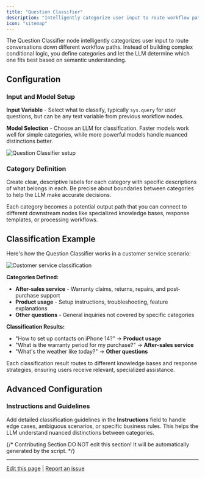 ```yaml
---
title: "Question Classifier"
description: "Intelligently categorize user input to route workflow paths"
icon: "sitemap"
---
```


The Question Classifier node intelligently categorizes user input to route conversations down different workflow paths. Instead of building complex conditional logic, you define categories and let the LLM determine which one fits best based on semantic understanding.

## Configuration

### Input and Model Setup

**Input Variable** - Select what to classify, typically `sys.query` for user questions, but can be any text variable from previous workflow nodes.

**Model Selection** - Choose an LLM for classification. Faster models work well for simple categories, while more powerful models handle nuanced distinctions better.

<Frame caption="Question Classifier configuration interface">
  <img src="https://assets-docs.dify.ai/dify-enterprise-mintlify/en/guides/workflow/node/2f039c5ff3f095b0eed291101d9bff15.png" alt="Question Classifier setup" />
</Frame>

### Category Definition

Create clear, descriptive labels for each category with specific descriptions of what belongs in each. Be precise about boundaries between categories to help the LLM make accurate decisions.

Each category becomes a potential output path that you can connect to different downstream nodes like specialized knowledge bases, response templates, or processing workflows.

## Classification Example

Here's how the Question Classifier works in a customer service scenario:

<Frame caption="Customer service classification workflow">
  <img src="https://assets-docs.dify.ai/dify-enterprise-mintlify/en/guides/workflow/node/2f06ecce149c844c23be70a8fcff09bc.png" alt="Customer service classification" />
</Frame>

**Categories Defined:**
- **After-sales service** - Warranty claims, returns, repairs, and post-purchase support
- **Product usage** - Setup instructions, troubleshooting, feature explanations  
- **Other questions** - General inquiries not covered by specific categories

**Classification Results:**
- "How to set up contacts on iPhone 14?" → **Product usage**
- "What is the warranty period for my purchase?" → **After-sales service**  
- "What's the weather like today?" → **Other questions**

Each classification result routes to different knowledge bases and response strategies, ensuring users receive relevant, specialized assistance.

## Advanced Configuration

### Instructions and Guidelines

Add detailed classification guidelines in the **Instructions** field to handle edge cases, ambiguous scenarios, or specific business rules. This helps the LLM understand nuanced distinctions between categories.

{/*
Contributing Section
DO NOT edit this section!
It will be automatically generated by the script.
*/}

---

[Edit this page](https://github.com/langgenius/dify-docs/edit/main/en/documentation/pages/nodes/question-classifier.mdx) | [Report an issue](https://github.com/langgenius/dify-docs/issues/new?template=docs.yml)

